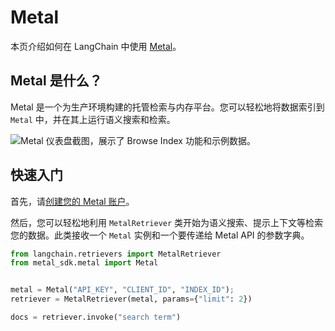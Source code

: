 # Metal

本页介绍如何在 LangChain 中使用 [Metal](https://getmetal.io)。

## Metal 是什么？

Metal 是一个为生产环境构建的托管检索与内存平台。您可以轻松地将数据索引到 `Metal` 中，并在其上运行语义搜索和检索。

![Metal 仪表盘截图，展示了 Browse Index 功能和示例数据。](/img/MetalDash.png "Metal 仪表盘界面")

## 快速入门

首先，请[创建您的 Metal 账户](https://app.getmetal.io/signup)。

然后，您可以轻松地利用 `MetalRetriever` 类开始为语义搜索、提示上下文等检索您的数据。此类接收一个 `Metal` 实例和一个要传递给 Metal API 的参数字典。

```python
from langchain.retrievers import MetalRetriever
from metal_sdk.metal import Metal


metal = Metal("API_KEY", "CLIENT_ID", "INDEX_ID");
retriever = MetalRetriever(metal, params={"limit": 2})

docs = retriever.invoke("search term")
```